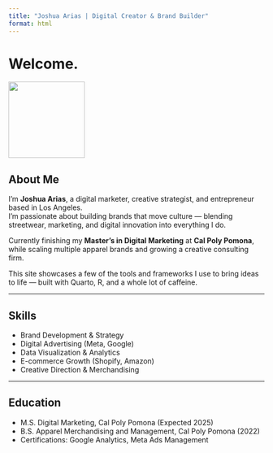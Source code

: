 ```yaml
---
title: "Joshua Arias | Digital Creator & Brand Builder"
format: html
---
```


# Welcome.

![](profile.jpeg){width="150px"}

## About Me

I'm **Joshua Arias**, a digital marketer, creative strategist, and entrepreneur based in Los Angeles.\
I’m passionate about building brands that move culture — blending streetwear, marketing, and digital innovation into everything I do.

Currently finishing my **Master’s in Digital Marketing** at **Cal Poly Pomona**, while scaling multiple apparel brands and growing a creative consulting firm.

This site showcases a few of the tools and frameworks I use to bring ideas to life — built with Quarto, R, and a whole lot of caffeine.

------------------------------------------------------------------------

## Skills

-   Brand Development & Strategy
-   Digital Advertising (Meta, Google)
-   Data Visualization & Analytics
-   E-commerce Growth (Shopify, Amazon)
-   Creative Direction & Merchandising

------------------------------------------------------------------------

## Education

-   M.S. Digital Marketing, Cal Poly Pomona (Expected 2025)
-   B.S. Apparel Merchandising and Management, Cal Poly Pomona (2022)
-   Certifications: Google Analytics, Meta Ads Management
